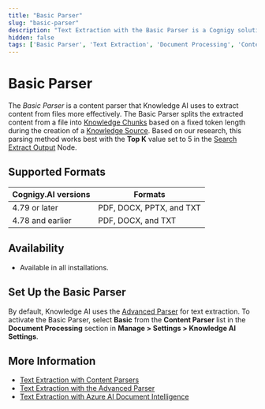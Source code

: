 ```yaml
---
title: "Basic Parser"
slug: "basic-parser"
description: "Text Extraction with the Basic Parser is a Cognigy solution that extracts content from files more effectively."
hidden: false
tags: ['Basic Parser', 'Text Extraction', 'Document Processing', 'Content Parsing']
---
```


# Basic Parser

The _Basic Parser_ is a content parser that Knowledge AI uses to extract content from files more effectively. The Basic Parser splits the extracted content from a file into [Knowledge Chunks](../../knowledge-chunk/knowledge-chunk.mdx) based on a fixed token length during the creation of a [Knowledge Source](../../knowledge-source/knowledge-source.mdx). Based on our research, this parsing method works best with the **Top K** value set to 5 in the [Search Extract Output](../../../../build/node-reference/other-nodes/search-extract-output.mdx) Node.

## Supported Formats

| Cognigy.AI versions | Formats                  |
|---------------------|--------------------------|
| 4.79 or later       | PDF, DOCX, PPTX, and TXT |
| 4.78 and earlier    | PDF, DOCX, and TXT       |

## Availability

- Available in all installations.

## Set Up the Basic Parser

By default, Knowledge AI uses the [Advanced Parser](advanced-parser.mdx) for text extraction. To activate the Basic Parser, select **Basic** from the **Content Parser** list in the **Document Processing** section in **Manage > Settings > Knowledge AI Settings**.

## More Information

- [Text Extraction with Content Parsers](overview.mdx)
- [Text Extraction with the Advanced Parser](advanced-parser.mdx)
- [Text Extraction with Azure AI Document Intelligence](azure-ai.mdx)
